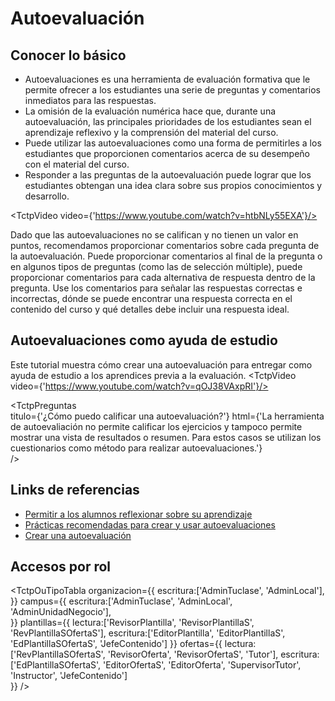 
# Autoevaluación

## Conocer lo básico
- Autoevaluaciones es una herramienta de evaluación formativa que le permite ofrecer a los estudiantes una serie de preguntas y comentarios inmediatos para las respuestas.
- La omisión de la evaluación numérica hace que, durante una autoevaluación, las principales prioridades de los estudiantes sean el aprendizaje reflexivo y la comprensión del material del curso.
- Puede utilizar las autoevaluaciones como una forma de permitirles a los estudiantes que proporcionen comentarios acerca de su desempeño con el material del curso.
- Responder a las preguntas de la autoevaluación puede lograr que los estudiantes obtengan una idea clara sobre sus propios conocimientos y desarrollo.

<TctpVideo video={'https://www.youtube.com/watch?v=htbNLy55EXA'}/>

Dado que las autoevaluaciones no se califican y no tienen un valor en puntos, recomendamos proporcionar comentarios sobre cada pregunta de la autoevaluación. Puede proporcionar comentarios al final de la pregunta o en algunos tipos de preguntas (como las de selección múltiple), puede proporcionar comentarios para cada alternativa de respuesta dentro de la pregunta.
Use los comentarios para señalar las respuestas correctas e incorrectas, dónde se puede encontrar una respuesta correcta en el contenido del curso y qué detalles debe incluir una respuesta ideal.

## Autoevaluaciones como ayuda de estudio
Este tutorial muestra cómo crear una autoevaluación para entregar como ayuda de estudio a los aprendices previa a la evaluación. 
<TctpVideo video={'https://www.youtube.com/watch?v=qOJ38VAxpRI'}/>

<TctpPreguntas    
    titulo={'¿Cómo puedo calificar una autoevaluación?'}
    html={'La herramienta de autoevaliación no permite calificar los ejercicios y tampoco permite mostrar una vista de resultados o resumen. Para estos casos se utilizan los cuestionarios como método para realizar autoevaluaciones.'}    
/>

## Links de referencias
* <a href="https://documentation.brightspace.com/es-mx/le/self_assessments/learner/self_assessments_intro_1.htm?tocpath=Instructors%7CMeasure%20and%20guide%20performance%20and%20engagement%7CAllow%20learners%20to%20reflect%20on%20their%20learning%7C_____0" target="_blank">Permitir a los alumnos reflexionar sobre su aprendizaje</a>
* <a href="https://documentation.brightspace.com/es-mx/le/self_assessments/instructor/best_practices.htm?tocpath=Instructores%7CMedir%20y%20orientar%20el%20desempe%C3%B1o%20y%20la%20participaci%C3%B3n%7CPermitir%20a%20los%20alumnos%20reflexionar%20sobre%20su%20aprendizaje%7C_____2" target="_blank">Prácticas recomendadas para crear y usar autoevaluaciones</a>
* <a href="https://documentation.brightspace.com/es-mx/le/self_assessments/instructor/create_self_assessment.htm?tocpath=Instructores%7CMedir%20y%20orientar%20el%20desempe%C3%B1o%20y%20la%20participaci%C3%B3n%7CPermitir%20a%20los%20alumnos%20reflexionar%20sobre%20su%20aprendizaje%7C_____4" target="_blank">Crear una autoevaluación</a>

## Accesos por rol
<TctpOuTipoTabla 
    organizacion={{
        escritura:['AdminTuclase', 'AdminLocal'],
    }} 
    campus={{
        escritura:['AdminTuclase', 'AdminLocal', 'AdminUnidadNegocio'],        
    }} 
    plantillas={{
        lectura:['RevisorPlantilla', 'RevisorPlantillaS', 'RevPlantillaSOfertaS'], 
        escritura:['EditorPlantilla', 'EditorPlantillaS', 'EdPlantillaSOfertaS', 'JefeContenido']
    }} 
    ofertas={{
        lectura:['RevPlantillaSOfertaS', 'RevisorOferta', 'RevisorOfertaS', 'Tutor'], 
        escritura:['EdPlantillaSOfertaS', 'EditorOfertaS', 'EditorOferta', 'SupervisorTutor', 'Instructor', 'JefeContenido']        
    }} 
/>

